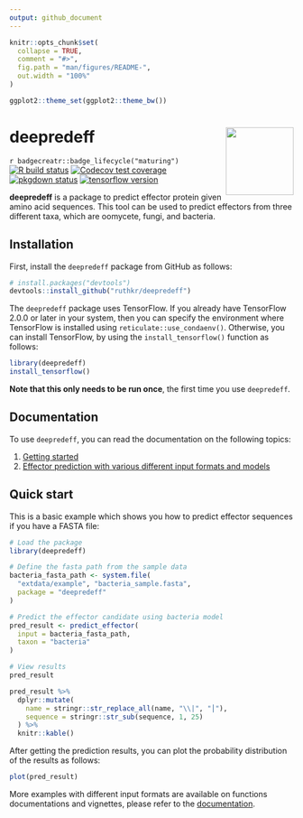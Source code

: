 ```yaml
---
output: github_document
---
```


<!-- README.md is generated from README.Rmd. Please edit that file -->

```r
knitr::opts_chunk$set(
  collapse = TRUE,
  comment = "#>",
  fig.path = "man/figures/README-",
  out.width = "100%"
)

ggplot2::theme_set(ggplot2::theme_bw())
```

# deepredeff <img src="man/figures/logo.png" align="right" width="120"/>

<!-- badges: start -->
<!-- [![CRAN_Status_Badge](https://www.r-pkg.org/badges/version/deepredeff)](https://cran.r-project.org/package=deepredeff) -->
`r badgecreatr::badge_lifecycle("maturing")`
[![R build status](https://github.com/ruthkr/deepredeff/workflows/R-CMD-check/badge.svg)](https://github.com/ruthkr/deepredeff/actions)
[![Codecov test coverage](https://codecov.io/gh/ruthkr/deepredeff/branch/master/graph/badge.svg)](https://codecov.io/gh/ruthkr/deepredeff?branch=master)
[![pkgdown status](https://github.com/ruthkr/deepredeff/workflows/pkgdown/badge.svg)](https://ruthkr.github.io/deepredeff/)
[![tensorflow version](https://img.shields.io/badge/tensorflow-%3E%3D2.0.0-orange)](https://www.tensorflow.org/)
<!-- badges: end -->

**deepredeff** is a package to predict effector protein given amino acid sequences. This tool can be used to predict effectors from three different taxa, which are oomycete, fungi, and bacteria.

## Installation

First, install the `deepredeff` package from GitHub as follows:

```r
# install.packages("devtools")
devtools::install_github("ruthkr/deepredeff")
```

The `deepredeff` package uses TensorFlow. If you already have TensorFlow 2.0.0 or later in your system, then you can specify the environment where TensorFlow is installed using `reticulate::use_condaenv()`. Otherwise, you can install TensorFlow, by using the `install_tensorflow()` function as follows:

```r
library(deepredeff)
install_tensorflow()
```

**Note that this only needs to be run once**, the first time you use `deepredeff`.

## Documentation

To use `deepredeff`, you can read the documentation on the following topics:

1. [Getting started](https://ruthkr.github.io/deepredeff/articles/overview.html)
2. [Effector prediction with various different input formats and models](https://ruthkr.github.io/deepredeff/articles/predict.html)

## Quick start

This is a basic example which shows you how to predict effector sequences if you have a FASTA file:

```r
# Load the package
library(deepredeff)

# Define the fasta path from the sample data
bacteria_fasta_path <- system.file(
  "extdata/example", "bacteria_sample.fasta", 
  package = "deepredeff"
)

# Predict the effector candidate using bacteria model
pred_result <- predict_effector(
  input = bacteria_fasta_path,
  taxon = "bacteria"
)
```

```r
# View results
pred_result
```

```r
pred_result %>%
  dplyr::mutate(
    name = stringr::str_replace_all(name, "\\|", "⎮"),
    sequence = stringr::str_sub(sequence, 1, 25)
  ) %>%
  knitr::kable()
```

After getting the prediction results, you can plot the probability distribution of the results as follows:

```r
plot(pred_result)
```

More examples with different input formats are available on functions documentations and vignettes, please refer to the [documentation](https://ruthkr.github.io/deepredeff).
